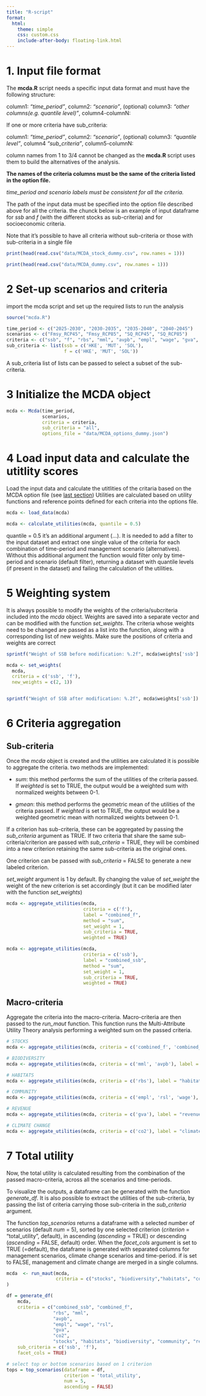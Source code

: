 ```yaml
---
title: "R-script"
format:
  html:
    theme: simple
    css: custom.css
    include-after-body: floating-link.html
---
```

# 1. Input file format

The **mcda.R** script needs a specific input data format and must have the following structure:

column1: *"time_period"*, column2: *"scenario"*, (optional) column3: *"other columns(e.g. quantile level)"*, column4-columnN: <name_of_the_criteria>

If one or more criteria have sub_criteria:

column1: *"time_period"*, column2: *"scenario"*, (optional) column3: *"quantile level"*, column4 *"sub_criteria"*, column5-columnN: <name_of_the_criteria>

column names from 1 to 3/4 cannot be changed as the **mcda.R** script uses them to build the alternatives of the analysis.

**The names of the criteria columns must be the same of the criteria listed in the option file.**

*time_period and scenario labels must be consistent for all the criteria.*

The path of the input data must be specified into the option file described above for all the criteria.
the chunck below is an example of input dataframe for *ssb* and *f* (with the different stocks as sub-criteria) and for socioeconomic criteria.


Note that it's possible to have all criteria without sub-criteria or those with sub-criteria in a single file

```r

print(head(read.csv("data/MCDA_stock_dummy.csv", row.names = 1)))

print(head(read.csv("data/MCDA_dummy.csv", row.names = 1)))

```



# 2 Set-up scenarios and criteria

import the mcda script and set up the required lists to run the analysis 
```r
source("mcda.R")

time_period <- c("2025-2030", "2030-2035", "2035-2040", "2040-2045")
scenarios <- c("Fmsy_RCP45", "Fmsy_RCP85", "SQ_RCP45", "SQ_RCP85")
criteria <- c("ssb", "f", "rbs", "mml", "avpb", "empl", "wage", "gva", "rsl", "co2")
sub_criteria <- list(ssb = c('HKE', 'MUT', 'SOL'),
                     f = c('HKE', 'MUT', 'SOL'))

```
A sub_criteria list of lists can be passed to select a subset of the sub-criteria.


# 3 Initialize the MCDA object

```r

mcda <- Mcda(time_period,
             scenarios,
             criteria = criteria,
             sub_criteria = "all",
             options_file = "data/MCDA_options_dummy.json")

```

# 4 Load input data and calculate the utitlity scores

Load the input data and calculate the utitlities of the critaria based on the MCDA option file (see [last section](05_genOptionsFile.html))
Utilities are calculated based on utility functions and reference points defined for each criteria into the options file.

```r

mcda <- load_data(mcda)

mcda <- calculate_utilities(mcda, quantile = 0.5)

```

quantile = 0.5 it's an additional argument (...). 
It is needed to add a filter to the input dataset and extract one single value of the criteria for each combination of time-period and management scenario (alternatives). Without this additional argument the function would filter only by time-period and scenario (default filter), returning a dataset with quantile levels (if present in the dataset) and failing the calculation of the utilities.


# 5 Weighting system

It is always possible to modify the weights of the criteria/subcriteria included into the *mcda* object.
Weights are saved into a separate vector and can be modified with the function *set_weights*.
The criteria whose weights need to be changed are passed as a list into the function, along with a corresponding list of new weights. Make sure the positions of criteria and weights are correct

```r

sprintf("Weight of SSB before modification: %.2f", mcda$weights['ssb'] )
```

```r

mcda <- set_weights(
  mcda,
  criteria = c('ssb', 'f'),
  new_weights = c(2, 1))



```

```r

sprintf("Weight of SSB after modification: %.2f", mcda$weights['ssb'])
```

# 6 Criteria aggregation
## Sub-criteria
Once the *mcda* object is created and the utilities are calculated it is possible to aggregate the criteria.
two methods are implemented:

- *sum*: this method performs the sum of the utilities of the criteria passed. If *weighted* is set to TRUE, the output would be a weighted sum with normalized weights between 0-1.

- *gmean*: this method performs the geometric mean of the utilities of the criteria passed. If *weighted* is set to TRUE, the output would be a weighted geometric mean with normalized weights between 0-1.

If a criterion has sub-criteria, these can be aggregated by passing the *sub_criteria* argument as TRUE.
If two criteria that share the same sub-criteria/criterion are passed with *sub_criteria* = TRUE, they will be combined into a new criterion retaining the same sub-criteria as the original ones.

One criterion can be passed with *sub_criteria* = FALSE to generate a new labeled criterion.

*set_weight* argument is 1 by default. By changing the value of *set_weight* the weight of the new criterion is set accordingly (but it can be modified later with the function *set_weights*)



```r

mcda <- aggregate_utilities(mcda,
                            criteria = c('f'), 
                            label = "combined_f", 
                            method = "sum", 
                            set_weight = 1, 
                            sub_criteria = TRUE, 
                            weighted = TRUE)

mcda <- aggregate_utilities(mcda,
                            criteria = c('ssb'), 
                            label = "combined_ssb", 
                            method = "sum", 
                            set_weight = 1, 
                            sub_criteria = TRUE, 
                            weighted = TRUE)

```

## Macro-criteria

Aggregate the criteria into the macro-criteria. Macro-criteria are then passed to the *run_maut* function.
This function runs the Multi-Attribute Utility Theory analysis performing a weighted sum on the passed criteria.


```r

# STOCKS
mcda <- aggregate_utilities(mcda, criteria = c('combined_f', 'combined_ssb'), label = "stocks", method = "sum", set_weight = 1, sub_criteria = FALSE, weighted = TRUE)

# BIODIVERSITY
mcda <- aggregate_utilities(mcda, criteria = c('mml', 'avpb'), label = "biodiversity", method = "sum", set_weight = 1, sub_criteria = FALSE, weighted = TRUE)

# HABITATS
mcda <- aggregate_utilities(mcda, criteria = c('rbs'), label = "habitats", method = "sum", set_weight = 1, sub_criteria = FALSE, weighted = TRUE)

# COMMUNITY
mcda <- aggregate_utilities(mcda, criteria = c('empl', 'rsl', 'wage'), label = "community", method = "sum", set_weight = 1, sub_criteria = FALSE, weighted = TRUE)

# REVENUE
mcda <- aggregate_utilities(mcda, criteria = c('gva'), label = "revenue", method = "sum", set_weight = 1, sub_criteria = FALSE, weighted = TRUE)

# CLIMATE CHANGE
mcda <- aggregate_utilities(mcda, criteria = c('co2'), label = "climate change", method = "sum", set_weight = 1, sub_criteria = FALSE, weighted = TRUE)

```

# 7 Total utility

Now, the total utility is calculated resulting from the combination of the passed macro-criteria, across all the scenarios and time-periods.

To visualize the outputs, a dataframe can be generated with the function *generate_df*.
It is also possible to extract the utilities of the sub-criteria, by passing the list of criteria carrying those sub-criteria in the *sub_criteria* argument.

The function *top_scenarios* returns a dataframe with a selected number of scenarios (default *num* = 5), sorted by one selected criterion (*criterion* = "total_utility", default), in ascending (*ascending* = TRUE) or descending (*ascending* = FALSE, default) order. When the *facet_cols* argument is set to TRUE (=default), the dataframe is generated with separated columns for management scenarios, climate change scenarios and time-period. if is set to FALSE, management and climate change are merged in a single columns.

```r

mcda  <- run_maut(mcda,
                  criteria = c("stocks", "biodiversity","habitats", "community", "revenue", "climate change")
)

df = generate_df(
    mcda,
    criteria = c("combined_ssb", "combined_f",
                 "rbs", "mml",
                 "avpb",
                 "empl", "wage", "rsl",
                 "gva",
                 "co2",
                 "stocks", "habitats", "biodiversity", "community", "revenue", "climate change"),
    sub_criteria = c('ssb', 'f'),
    facet_cols = TRUE)

# select top or bottom scenarios based on 1 criterion
tops = top_scenarios(dataframe = df, 
                     criterion = 'total_utility',
                     num = 5,
                     ascending = FALSE)

```



